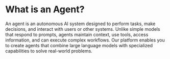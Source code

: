 # What is an Agent?

An agent is an autonomous AI system designed to perform tasks, make decisions, and interact with users or other systems. Unlike simple models that respond to prompts, agents maintain context, use tools, access information, and can execute complex workflows. Our platform enables you to create agents that combine large language models with specialized capabilities to solve real-world problems. 